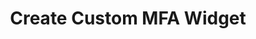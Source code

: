 ---
url: https://github.com/auth0/auth0-guardian.js/tree/master/example
title: Create Custom MFA Widget
---